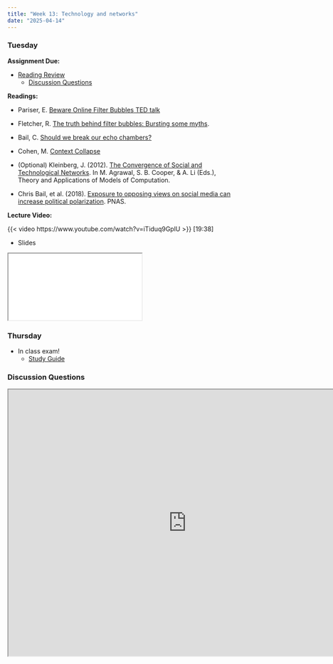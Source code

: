 ```yaml
---
title: "Week 13: Technology and networks"
date: "2025-04-14"
---
```


### Tuesday

**Assignment Due:**

* [Reading Review](/syllabus/syllabus.qmd#reading-review-assignments)
    * [Discussion Questions](#discussion-questions)

**Readings:**

* Pariser, E. [Beware Online Filter Bubbles TED talk](https://www.ted.com/talks/eli_pariser_beware_online_filter_bubbles)
* Fletcher, R. [The truth behind filter bubbles: Bursting some myths](https://reutersinstitute.politics.ox.ac.uk/risj-review/truth-behind-filter-bubbles-bursting-some-myths).
* Bail, C. [Should we break our echo chambers?](https://www.youtube.com/watch?v=nwRm_ssTarE)
* Cohen, M. [Context Collapse](https://www.psychologytoday.com/intl/blog/finding-love-the-scientific-take/202012/context-collapse)

* (Optional) Kleinberg, J. (2012). [The Convergence of Social and Technological Networks](https://link-springer-com.ezproxy.lib.purdue.edu/chapter/10.1007%2F978-3-642-29952-0_8). In M. Agrawal, S. B. Cooper, & A. Li (Eds.), Theory and Applications of Models of Computation.
* Chris Bail, et al. (2018). [Exposure to opposing views on social media can increase political polarization](https://www.pnas.org/content/115/37/9216). PNAS.

**Lecture Video:**

{{< video https://www.youtube.com/watch?v=iTiduq9GplU >}} [19:38]

* Slides

<iframe class='slide-deck' src="/lectures/content_lectures/networks_and_tech.html"></iframe>


### Thursday

* In class exam!
    * [Study Guide](https://docs.google.com/document/d/1L4-7lmGYxQ6t1Qerid8Zkhh8vIacK8kUZ-EhWIjLi-Q/edit?tab=t.0)

### Discussion Questions

<iframe src="https://pollev-embeds.com/discourses/e5gZH9oLKLIlkWeCP5kiQ/respond" width="800px" height="600px"></iframe>